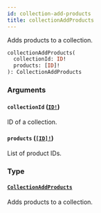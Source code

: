```yaml
---
id: collection-add-products
title: collectionAddProducts
---
```


Adds products to a collection.

```graphql
collectionAddProducts(
  collectionId: ID!
  products: [ID]!
): CollectionAddProducts

```

### Arguments

#### `collectionId` ([`ID!`](/developer/api-reference/scalars/id))

ID of a collection.

#### `products` ([`[ID]!`](/developer/api-reference/scalars/id))

List of product IDs.

### Type

#### [`CollectionAddProducts`](/developer/api-reference/objects/collection-add-products)

Adds products to a collection.
